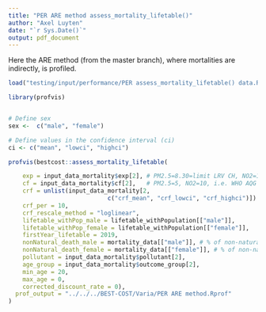 ```yaml
---
title: "PER ARE method assess_mortality_lifetable()"
author: "Axel Luyten"
date: "`r Sys.Date()`"
output: pdf_document
---
```


Here the ARE method (from the master branch), where mortalities are indirectly, is profiled.

```r
load("testing/input/performance/PER assess_mortality_lifetable() data.RData")

library(profvis)


# Define sex
sex <-  c("male", "female")

# Define values in the confidence interval (ci)
ci <- c("mean", "lowci", "highci")
```

```r
profvis(bestcost::assess_mortality_lifetable(

    exp = input_data_mortality$exp[2], # PM2.5=8.30=limit LRV CH, NO2=16.32=mean conc. in CH in 2019
    cf = input_data_mortality$cf[2],   # PM2.5=5, NO2=10, i.e. WHO AQG 2021 
    crf = unlist(input_data_mortality[2, 
                            c("crf_mean", "crf_lowci", "crf_highci")]) ,
    crf_per = 10, 
    crf_rescale_method = "loglinear", 
    lifetable_withPop_male = lifetable_withPopulation[["male"]],
    lifetable_withPop_female = lifetable_withPopulation[["female"]],
    firstYear_lifetable = 2019, 
    nonNatural_death_male = mortality_data[["male"]], # % of non-natural male deaths in BHD
    nonNatural_death_female = mortality_data[["female"]], # % of non-natural female deaths in BHD
    pollutant = input_data_mortality$pollutant[2], 
    age_group = input_data_mortality$outcome_group[2],
    min_age = 20,
    max_age = 0,
    corrected_discount_rate = 0), 
  prof_output = "../../../BEST-COST/Varia/PER ARE method.Rprof"
)
```
